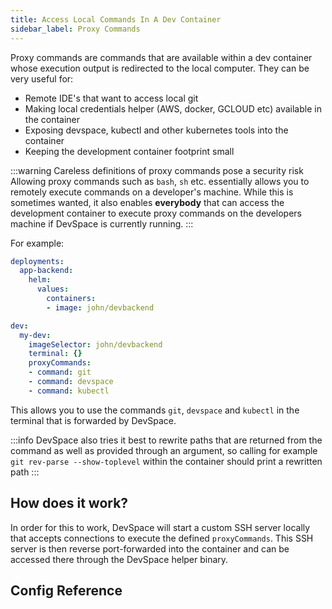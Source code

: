 ```yaml
---
title: Access Local Commands In A Dev Container
sidebar_label: Proxy Commands
---
```




Proxy commands are commands that are available within a dev container whose execution output is redirected to the local computer. They can be very useful for:
- Remote IDE's that want to access local git
- Making local credentials helper (AWS, docker, GCLOUD etc) available in the container
- Exposing devspace, kubectl and other kubernetes tools into the container
- Keeping the development container footprint small

:::warning Careless definitions of proxy commands pose a security risk
Allowing proxy commands such as `bash`, `sh` etc. essentially allows you to remotely execute commands on a developer's machine. While this is sometimes wanted, it also enables **everybody** that can access the development container to execute proxy commands on the developers machine if DevSpace is currently running.
:::

For example:
```yaml
deployments:
  app-backend:
    helm:
      values:
        containers:
        - image: john/devbackend

dev:
  my-dev:
    imageSelector: john/devbackend
    terminal: {}
    proxyCommands:
    - command: git
    - command: devspace
    - command: kubectl
```

This allows you to use the commands `git`, `devspace` and `kubectl` in the terminal that is forwarded by DevSpace.

:::info
DevSpace also tries it best to rewrite paths that are returned from the command as well as provided through an argument, so calling for example `git rev-parse --show-toplevel` within the container should print a rewritten path
:::


## How does it work?
In order for this to work, DevSpace will start a custom SSH server locally that accepts connections to execute the defined `proxyCommands`. This SSH server is then reverse port-forwarded into the container and can be accessed there through the DevSpace helper binary.


## Config Reference

<ConfigPartial/>
